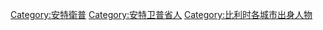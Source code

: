 [[Category:安特衛普|Category:安特衛普]]
[[Category:安特卫普省人|Category:安特卫普省人]]
[[Category:比利时各城市出身人物|Category:比利时各城市出身人物]]